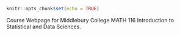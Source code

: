 ```r
knitr::opts_chunk$set(echo = TRUE)
```

Course Webpage for Middlebury College MATH 116 Introduction to Statistical and Data Sciences.